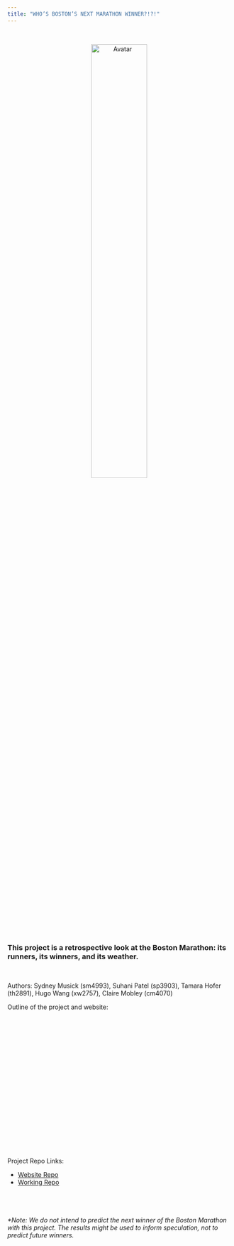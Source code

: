 ```yaml
---
title: "WHO’S BOSTON’S NEXT MARATHON WINNER?!?!"
---
```


<br>
<center>

<img src="emblem.png" alt="Avatar" class="avatar" style="width:50%">

</center>

<br>
<br>

### This project is a retrospective look at the Boston Marathon: its runners, its winners, and its weather. 

<br>

Authors: Sydney Musick (sm4993), Suhani Patel (sp3903), Tamara Hofer (th2891), Hugo Wang (xw2757), Claire Mobley (cm4070)

Outline of the project and website:
<iframe width="560" height="315" src="" frameborder="0" allow="accelerometer; autoplay=0; clipboard-write; encrypted-media; gyroscope; picture-in-picture" allowfullscreen></iframe>

Project Repo Links:

* [Website Repo](https://github.com/symusick/bostonmarathon.github.io.git)
* [Working Repo](https://github.com/symusick/p8105_finalproject_marathon.git)

<br>
<br>


###### *Note: We do not intend to predict the next winner of the Boston Marathon with this project. The results might be used to inform speculation, not to predict future winners.



